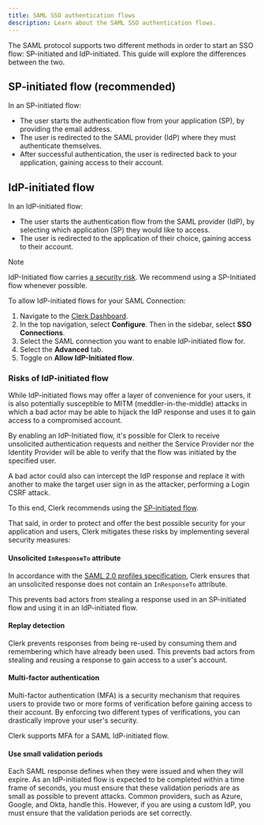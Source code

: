 ```yaml
---
title: SAML SSO authentication flows
description: Learn about the SAML SSO authentication flows.
---
```


The SAML protocol supports two different methods in order to start an SSO flow: SP-initiated and IdP-initiated. This guide will explore the differences between the two.

## SP-initiated flow (recommended)

In an SP-initiated flow:

- The user starts the authentication flow from your application (SP), by providing the email address.
- The user is redirected to the SAML provider (IdP) where they must authenticate themselves.
- After successful authentication, the user is redirected back to your application, gaining access to their account.

## IdP-initiated flow

In an IdP-initiated flow:

- The user starts the authentication flow from the SAML provider (IdP), by selecting which application (SP) they would like to access.
- The user is redirected to the application of their choice, gaining access to their account.

> [!NOTE]
> IdP-Initiated flow carries [a security risk](#risks-of-idp-initiated-flow). We recommend using a SP-Initiated flow whenever possible.

To allow IdP-initiated flows for your SAML Connection:

1. Navigate to the [Clerk Dashboard](https://dashboard.clerk.com/last-active?path=user-authentication/sso-connections).
1. In the top navigation, select **Configure**. Then in the sidebar, select **SSO Connections**.
1. Select the SAML connection you want to enable IdP-initiated flow for.
1. Select the **Advanced** tab.
1. Toggle on **Allow IdP-Initiated flow**.

### Risks of IdP-initiated flow

While IdP-initiated flows may offer a layer of convenience for your users, it is also potentially susceptible to MITM (meddler-in-the-middle) attacks in which a bad actor may be able to hijack the IdP response and uses it to gain access to a compromised account.

By enabling an IdP-Initiated flow, it's possible for Clerk to receive unsolicited authentication requests and neither the Service Provider nor the Identity Provider will be able to verify that the flow was initiated by the specified user.

A bad actor could also can intercept the IdP response and replace it with another to make the target user sign in as the attacker, performing a Login CSRF attack.

To this end, Clerk recommends using the [SP-initiated flow](#sp-initiated-flow-recommended).

That said, in order to protect and offer the best possible security for your application and users, Clerk mitigates these risks by implementing several security measures:

#### Unsolicited `InResponseTo` attribute

In accordance with the [SAML 2.0 profiles specification](https://docs.oasis-open.org/security/saml/v2.0/saml-profiles-2.0-os.pdf), Clerk ensures that an unsolicited response does not contain an `InResponseTo` attribute.

This prevents bad actors from stealing a response used in an SP-initiated flow and using it in an IdP-initiated flow.

#### Replay detection

Clerk prevents responses from being re-used by consuming them and remembering which have already been used.
This prevents bad actors from stealing and reusing a response to gain access to a user's account.

#### Multi-factor authentication

Multi-factor authentication (MFA) is a security mechanism that requires users to provide two or more forms of verification before gaining access to their account. By enforcing two different types of verifications, you can drastically improve your user's security.

Clerk supports MFA for a SAML IdP-initiated flow.

#### Use small validation periods

Each SAML response defines when they were issued and when they will expire. As an IdP-initiated flow is expected to be completed within a time frame of seconds, you must ensure that these validation periods are as small as possible to prevent attacks. Common providers, such as Azure, Google, and Okta, handle this. However, if you are using a custom IdP, you must ensure that the validation periods are set correctly.
